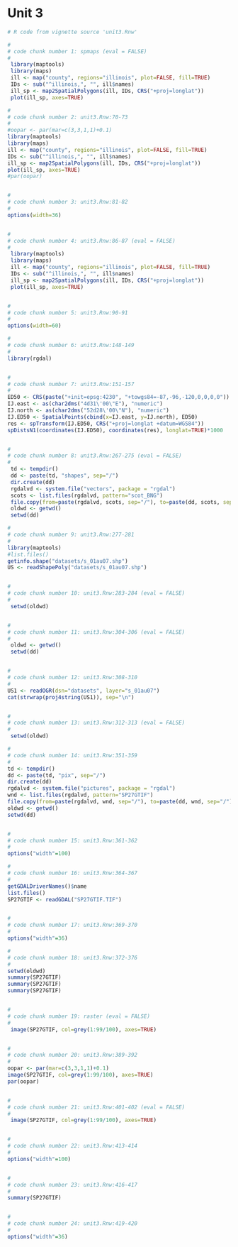 Unit 3
========================================================

```{r fig.width=10, fig.height=8}
# R code from vignette source 'unit3.Rnw'

#
# code chunk number 1: spmaps (eval = FALSE)
#
 library(maptools)
 library(maps)
 ill <- map("county", regions="illinois", plot=FALSE, fill=TRUE)
 IDs <- sub("^illinois,", "", ill$names)
 ill_sp <- map2SpatialPolygons(ill, IDs, CRS("+proj=longlat"))
 plot(ill_sp, axes=TRUE)

```
```{r fig.width=10, fig.height=8}
#
# code chunk number 2: unit3.Rnw:70-73
#
#oopar <- par(mar=c(3,3,1,1)+0.1)
library(maptools)
library(maps)
ill <- map("county", regions="illinois", plot=FALSE, fill=TRUE)
IDs <- sub("^illinois,", "", ill$names)
ill_sp <- map2SpatialPolygons(ill, IDs, CRS("+proj=longlat"))
plot(ill_sp, axes=TRUE)
#par(oopar)


#
# code chunk number 3: unit3.Rnw:81-82
#
options(width=36)


#
# code chunk number 4: unit3.Rnw:86-87 (eval = FALSE)
#
 library(maptools)
 library(maps)
 ill <- map("county", regions="illinois", plot=FALSE, fill=TRUE)
 IDs <- sub("^illinois,", "", ill$names)
 ill_sp <- map2SpatialPolygons(ill, IDs, CRS("+proj=longlat"))
 plot(ill_sp, axes=TRUE)


#
# code chunk number 5: unit3.Rnw:90-91
#
options(width=60)
```
```{r fig.width=10, fig.height=8}

#
# code chunk number 6: unit3.Rnw:148-149
#
library(rgdal)


#
# code chunk number 7: unit3.Rnw:151-157
#
ED50 <- CRS(paste("+init=epsg:4230", "+towgs84=-87,-96,-120,0,0,0,0"))
IJ.east <- as(char2dms("4d31\'00\"E"), "numeric")
IJ.north <- as(char2dms("52d28\'00\"N"), "numeric")
IJ.ED50 <- SpatialPoints(cbind(x=IJ.east, y=IJ.north), ED50)
res <- spTransform(IJ.ED50, CRS("+proj=longlat +datum=WGS84"))
spDistsN1(coordinates(IJ.ED50), coordinates(res), longlat=TRUE)*1000


#
# code chunk number 8: unit3.Rnw:267-275 (eval = FALSE)
#
 td <- tempdir()
 dd <- paste(td, "shapes", sep="/")
 dir.create(dd)
 rgdalvd <- system.file("vectors", package = "rgdal")
 scots <- list.files(rgdalvd, pattern="scot_BNG") 
 file.copy(from=paste(rgdalvd, scots, sep="/"), to=paste(dd, scots, sep="/"))
 oldwd <- getwd()
 setwd(dd)

```
```{r fig.width=10, fig.height=8}
#
# code chunk number 9: unit3.Rnw:277-281
#
library(maptools)
#list.files()
getinfo.shape("datasets/s_01au07.shp")
US <- readShapePoly("datasets/s_01au07.shp")


#
# code chunk number 10: unit3.Rnw:283-284 (eval = FALSE)
#
 setwd(oldwd)


#
# code chunk number 11: unit3.Rnw:304-306 (eval = FALSE)
#
 oldwd <- getwd()
 setwd(dd)


#
# code chunk number 12: unit3.Rnw:308-310
#
US1 <- readOGR(dsn="datasets", layer="s_01au07")
cat(strwrap(proj4string(US1)), sep="\n")


#
# code chunk number 13: unit3.Rnw:312-313 (eval = FALSE)
#
 setwd(oldwd)

```
```{r fig.width=10, fig.height=8}
#
# code chunk number 14: unit3.Rnw:351-359
#
td <- tempdir()
dd <- paste(td, "pix", sep="/")
dir.create(dd)
rgdalvd <- system.file("pictures", package = "rgdal")
wnd <- list.files(rgdalvd, pattern="SP27GTIF") 
file.copy(from=paste(rgdalvd, wnd, sep="/"), to=paste(dd, wnd, sep="/"))
oldwd <- getwd()
setwd(dd)


#
# code chunk number 15: unit3.Rnw:361-362
#
options("width"=100)

```
```{r fig.width=10, fig.height=8}
#
# code chunk number 16: unit3.Rnw:364-367
#
getGDALDriverNames()$name
list.files()
SP27GTIF <- readGDAL("SP27GTIF.TIF")


#
# code chunk number 17: unit3.Rnw:369-370
#
options("width"=36)

```
```{r fig.width=10, fig.height=8}
#
# code chunk number 18: unit3.Rnw:372-376
#
setwd(oldwd)
summary(SP27GTIF)
summary(SP27GTIF)
summary(SP27GTIF)


#
# code chunk number 19: raster (eval = FALSE)
#
 image(SP27GTIF, col=grey(1:99/100), axes=TRUE)


#
# code chunk number 20: unit3.Rnw:389-392
#
oopar <- par(mar=c(3,3,1,1)+0.1)
image(SP27GTIF, col=grey(1:99/100), axes=TRUE)
par(oopar)


#
# code chunk number 21: unit3.Rnw:401-402 (eval = FALSE)
#
 image(SP27GTIF, col=grey(1:99/100), axes=TRUE)


#
# code chunk number 22: unit3.Rnw:413-414
#
options("width"=100)


#
# code chunk number 23: unit3.Rnw:416-417
#
summary(SP27GTIF)


#
# code chunk number 24: unit3.Rnw:419-420
#
options("width"=36)


```

